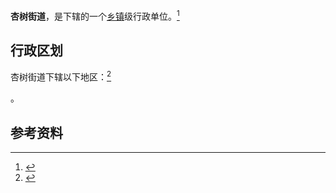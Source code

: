 {{中国乡级行政区|21/02/13/020/000}}

'''杏树街道'''，是{{PRC admin/fullname|21/02/13/020/000|3}}下辖的一个[[乡镇|乡镇]]级行政单位。<ref>{{PRC admin/ref sgc|{{PRC admin/parent|21/02/13/020/000}}}}</ref>

== 行政区划 ==

杏树街道下辖以下地区：<ref>{{PRC admin/ref sgc|21/02/13/020/000}}</ref>

{{PRC admin/children|21/02/13/020/000}}。

== 参考资料 ==

{{reflist}}

{{行政区划小作品}}
{{PRC admin/navcat|21/02/13/020/000}}